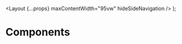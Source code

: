 <!--
Copyright (c) 2018-2020 Uber Technologies, Inc.

This source code is licensed under the MIT license found in the
LICENSE file in the root directory of this source tree.
-->


  <Layout {...props} maxContentWidth="95vw" hideSideNavigation />
);

# Components

<Gallery />
